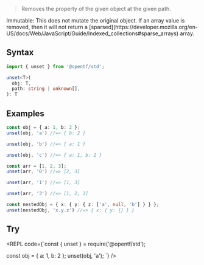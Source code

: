 
> Removes the property of the given object at the given path.

<Callout emoji="✅" type="info">
Immutable: This does not mutate the original object.
</Callout>

<Callout type="default">
If an array value is removed, then it will not return a [sparsed](https://developer.mozilla.org/en-US/docs/Web/JavaScript/Guide/Indexed_collections#sparse_arrays) array.
</Callout>

## Syntax

```ts
import { unset } from '@opentf/std';

unset<T>(
  obj: T,
  path: string | unknown[],
): T
```

## Examples

```ts
const obj = { a: 1, b: 2 };
unset(obj, 'a') //=> { b: 2 }

unset(obj, 'b') //=> { a: 1 }

unset(obj, 'c') //=> { a: 1, b: 2 }

const arr = [1, 2, 3];
unset(arr, '0') //=> [2, 3]

unset(arr, '1') //=> [1, 3]

unset(arr, '3') //=> [1, 2, 3]

const nestedObj = { x: { y: { z: ['a', null, 'b'] } } };
unset(nestedObj, 'x.y.z') //=> { x: { y: {} } }
```

## Try

<REPL code={`const { unset } = require('@opentf/std');

const obj = { a: 1, b: 2 };
unset(obj, 'a');
`} />